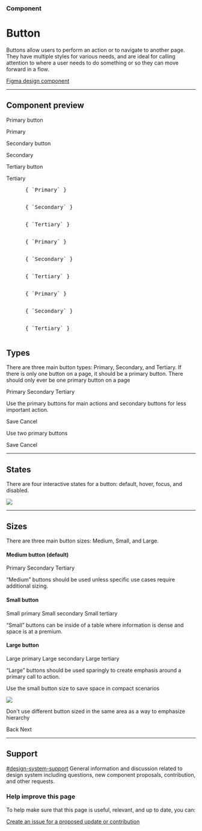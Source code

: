 
<Meta title="Components/Button" />

### Component

# Button

Buttons allow users to perform an action or to navigate to another page. They have multiple styles for various needs, and are ideal for calling attention to where a user needs to do something or so they can move forward in a flow.

[Figma design component](https://www.figma.com/file/qWGWDvULAAZuVaDpXCRzqP/DS-Website?node-id=916%3A11660)

---

## Component preview

<Block>

  Primary button

  <goa-button type="primary">Primary</goa-button>

  Secondary button

  <goa-button type="secondary">Secondary</goa-button>

  Tertiary button

  <goa-button type="tertiary">Tertiary</goa-button>

</Block>


<Tabs>
  <Tab label="Web Component">
    <pre>
      { `<goa-button type="primary">Primary</goa-button>` }
    </pre>
    <pre>
      { `<goa-button type="secondary">Secondary</goa-button>` }
    </pre>
    <pre>
      { `<goa-button type="tertiary">Tertiary</goa-button>` }
    </pre>
  </Tab>
  <Tab label="Angular">
    <pre>
      { `<goa-button type="primary">Primary</goa-button>` }
    </pre>
    <pre>
      { `<goa-button type="secondary">Secondary</goa-button>` }
    </pre>
    <pre>
      { `<goa-button type="tertiary">Tertiary</goa-button>` }
    </pre>
  </Tab>
  <Tab label="React">
    <pre>
      { `<GoAButton type="primary">Primary</GoAButton>` }
    </pre>
    <pre>
      { `<GoAButton type="secondary">Secondary</GoAButton>` }
    </pre>
    <pre>
      { `<GoAButton type="tertiary">Tertiary</GoAButton>` }
    </pre>
  </Tab>
</Tabs>

## Types

There are three main button types: Primary, Secondary, and Tertiary. If there is only one button on a page, it should be a primary button. There should only ever be one primary button on a page

<goa-button-group>
  <goa-button type="primary">Primary</goa-button>
  <goa-button type="secondary">Secondary</goa-button>
  <goa-button type="tertiary">Tertiary</goa-button>
</goa-button-group>

<Note type="do">
  <p>
    Use the primary buttons for main actions and secondary buttons for less important action.
  </p>
  <goa-button-group>
    <goa-button type="primary">Save</goa-button>
    <goa-button type="tertiary">Cancel</goa-button>
  </goa-button-group>
</Note>

<Note type="dont">
  <p>Use two primary buttons</p>
  <goa-button-group>
    <goa-button type="primary">Save</goa-button>
    <goa-button type="primary">Cancel</goa-button>
  </goa-button-group>
</Note>

---

## States

There are four interactive states for a button: default, hover, focus, and disabled.

![](.images/2022-02-09-14-55-56.png)

---

## Sizes

There are three main button sizes: Medium, Small, and Large.

#### Medium button (default)

<goa-button-group>
  <goa-button type="primary">Primary</goa-button>
  <goa-button type="secondary">Secondary</goa-button>
  <goa-button type="tertiary">Tertiary</goa-button>
</goa-button-group>

“Medium” buttons should be used unless specific use cases require additional sizing.

#### Small button

<goa-button-group gap="small">
  <goa-button type="primary" size="small">Small primary</goa-button>
  <goa-button type="secondary" size="small">Small secondary</goa-button>
  <goa-button type="tertiary" size="small">Small tertiary</goa-button>
</goa-button-group>

“Small” buttons can be inside of a table where information is dense and space is at a premium.

#### Large button

<goa-button-group>
  <goa-button type="primary" size="large">Large primary</goa-button>
  <goa-button type="secondary" size="large">Large secondary</goa-button>
  <goa-button type="tertiary" size="large">Large tertiary</goa-button>
</goa-button-group>

“Large” buttons should be used sparingly to create emphasis around a primary call to action.

<Note type="do">
  <p>
    Use the small button size to save space in compact scenarios
  </p>
  <img src=".images/2022-02-09-15-14-01.png" />
</Note>

<Note type="dont">
  <p>
    Don't use different button sized in the same area as a way to emphasize hierarchy
  </p>
  <goa-button-group>
    <goa-button type="tertiary" size="small">Back</goa-button>
    <goa-button type="primary" size="large">Next</goa-button>
  </goa-button-group>
</Note>

---

## Support

<goa-callout type="information" title="Need help? Connect with us on Slack">
  <a href="https://goa-dio.slack.com/archives/C02PLLT9HQ9">#design-system-support</a> General information and discussion
  related to design system including questions, new component proposals, contribution, and other requests.
</goa-callout>

### Help improve this page

To help make sure that this page is useful, relevant, and up to date, you can:

[Create an issue for a proposed update or contribution](https://github.com/GovAlta/ui-components/issues/new/choose)
